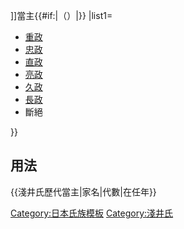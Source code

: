 {{Navbox
|bodyclass=hlist

|name=淺井氏歷代當主
|title=[[file:Japanese_Crest_mitumori_Kikkou_ni_Hanabishi.svg|20px|三盛龜甲中花菱紋]][[淺井氏|{{#if:{{{1|}}}|{{{1|}}}|淺井氏}}]]當主{{#if:{{{2|}}}|（{{{2|}}}）|}}
|list1=
*[[淺井重政|重政]]
*[[淺井忠政|忠政]]
*[[淺井直政|直政]]
*[[淺井亮政|亮政]]
*[[淺井久政|久政]]
*[[淺井長政|長政]]
*斷絕
}}<noinclude>

== 用法 ==
<nowiki>{{淺井氏歷代當主|家名|代數|在任年}}</nowiki>
[[Category:日本氏族模板]]
[[Category:淺井氏]]
</noinclude>
